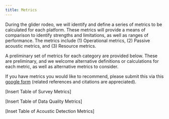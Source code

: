 ```yaml
---
title: Metrics 
---
```


During the glider rodeo, we will identify and define a series of metrics to be calculated for each platform. These metrics will provide a means of comparison to identify strengths and limitations, as well as ranges of performance. The metrics include (1) Operational metrics, (2) Passive acoustic metrics, and (3) Resource metrics.

A preliminary set of metrics for each category are provided below. These are preliminary, and we welcome alternative definitions or calculations for each metric, as well as alternative metrics to consider.

If you have metrics you would like to recommend, please submit this via this [google form](https://forms.gle/tYZY8YjMZH11QhiA6){target="_blank"} (related references and citations are appreciated).

\[Insert Table of Survey Metrics\]

\[Insert Table of Data Quality Metrics\]

\[Inset Table of Acoustic Detection Metrics\]
